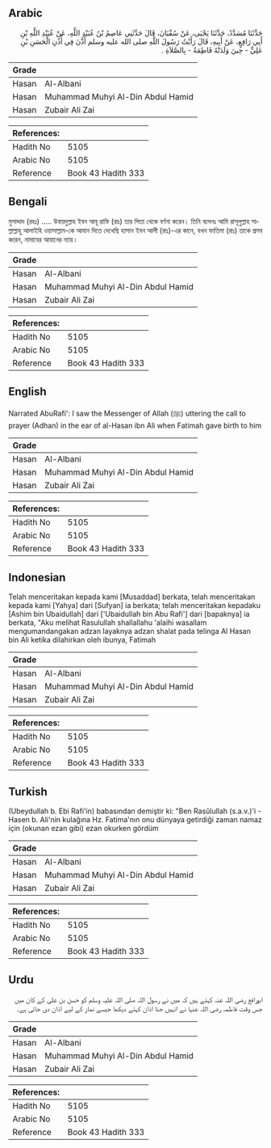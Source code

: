## Arabic


<div dir="rtl" lang="ar" style={{fontSize:'larger',backgroundColor:'#f8f9fa',padding:20}}>
حَدَّثَنَا مُسَدَّدٌ، حَدَّثَنَا يَحْيَى، عَنْ سُفْيَانَ، قَالَ حَدَّثَنِي عَاصِمُ بْنُ عُبَيْدِ اللَّهِ، عَنْ عُبَيْدِ اللَّهِ بْنِ أَبِي رَافِعٍ، عَنْ أَبِيهِ، قَالَ رَأَيْتُ رَسُولَ اللَّهِ صلى الله عليه وسلم أَذَّنَ فِي أُذُنِ الْحَسَنِ بْنِ عَلِيٍّ - حِينَ وَلَدَتْهُ فَاطِمَةُ - بِالصَّلاَةِ ‏.‏
</div>
<div style={{backgroundColor:'#f8f9fa',padding:20, marginBottom: 10}}><table> <thead> <tr> <th>Grade</th> <th></th> </tr> </thead> <tbody> <tr><td>Hasan</td><td>Al-Albani</td></tr><tr><td>Hasan</td><td>Muhammad Muhyi Al-Din Abdul Hamid</td></tr><tr><td>Hasan</td><td>Zubair Ali Zai</td></tr></tbody></table><table> <thead> <tr> <th>References:</th> <th></th> </tr> </thead> <tbody><tr><td>Hadith No</td><td>5105</td></tr><tr><td>Arabic No</td><td>5105</td></tr><tr><td>Reference</td><td>Book 43 Hadith 333</td></tr></tbody></table></div>

## Bengali


<div dir="ltr" lang="bn" style={{fontSize:'larger',backgroundColor:'#f8f9fa',padding:20}}>
মুসাদ্দাদ (রহঃ) ..... উবায়দুল্লাহ ইবন আবূ রাফি (রাঃ) তার পিতা থেকে বর্ণনা করেন। তিনি বলেনঃ আমি রাসূলুল্লাহ সাল্লাল্লাহু আলাইহি ওয়াসাল্লাম-কে আযান দিতে দেখেছি হাসান ইবন আলী (রাঃ)-এর কানে, যখন ফাতিমা (রাঃ) তাকে প্রসব করেন, নামাযের আযানের ন্যায়।
</div>
<div style={{backgroundColor:'#f8f9fa',padding:20, marginBottom: 10}}><table> <thead> <tr> <th>Grade</th> <th></th> </tr> </thead> <tbody> <tr><td>Hasan</td><td>Al-Albani</td></tr><tr><td>Hasan</td><td>Muhammad Muhyi Al-Din Abdul Hamid</td></tr><tr><td>Hasan</td><td>Zubair Ali Zai</td></tr></tbody></table><table> <thead> <tr> <th>References:</th> <th></th> </tr> </thead> <tbody><tr><td>Hadith No</td><td>5105</td></tr><tr><td>Arabic No</td><td>5105</td></tr><tr><td>Reference</td><td>Book 43 Hadith 333</td></tr></tbody></table></div>

## English


<div dir="ltr" lang="en" style={{fontSize:'larger',backgroundColor:'#f8f9fa',padding:20}}>
Narrated AbuRafi': I saw the Messenger of Allah (ﷺ) uttering the call to prayer (Adhan) in the ear of al-Hasan ibn Ali when Fatimah gave birth to him
</div>
<div style={{backgroundColor:'#f8f9fa',padding:20, marginBottom: 10}}><table> <thead> <tr> <th>Grade</th> <th></th> </tr> </thead> <tbody> <tr><td>Hasan</td><td>Al-Albani</td></tr><tr><td>Hasan</td><td>Muhammad Muhyi Al-Din Abdul Hamid</td></tr><tr><td>Hasan</td><td>Zubair Ali Zai</td></tr></tbody></table><table> <thead> <tr> <th>References:</th> <th></th> </tr> </thead> <tbody><tr><td>Hadith No</td><td>5105</td></tr><tr><td>Arabic No</td><td>5105</td></tr><tr><td>Reference</td><td>Book 43 Hadith 333</td></tr></tbody></table></div>

## Indonesian


<div dir="ltr" lang="id" style={{fontSize:'larger',backgroundColor:'#f8f9fa',padding:20}}>
Telah menceritakan kepada kami [Musaddad] berkata, telah menceritakan kepada kami [Yahya] dari [Sufyan] ia berkata; telah menceritakan kepadaku [Ashim bin Ubaidullah] dari ['Ubaidullah bin Abu Rafi'] dari [bapaknya] ia berkata, "Aku melihat Rasulullah shallallahu 'alaihi wasallam mengumandangakan adzan layaknya adzan shalat pada telinga Al Hasan bin Ali ketika dilahirkan oleh ibunya, Fatimah
</div>
<div style={{backgroundColor:'#f8f9fa',padding:20, marginBottom: 10}}><table> <thead> <tr> <th>Grade</th> <th></th> </tr> </thead> <tbody> <tr><td>Hasan</td><td>Al-Albani</td></tr><tr><td>Hasan</td><td>Muhammad Muhyi Al-Din Abdul Hamid</td></tr><tr><td>Hasan</td><td>Zubair Ali Zai</td></tr></tbody></table><table> <thead> <tr> <th>References:</th> <th></th> </tr> </thead> <tbody><tr><td>Hadith No</td><td>5105</td></tr><tr><td>Arabic No</td><td>5105</td></tr><tr><td>Reference</td><td>Book 43 Hadith 333</td></tr></tbody></table></div>

## Turkish


<div dir="ltr" lang="tr" style={{fontSize:'larger',backgroundColor:'#f8f9fa',padding:20}}>
(Ubeydullah b. Ebi Rafi'in) babasından demiştir ki: "Ben Rasûlullah (s.a.v.)'i -Hasen b. Ali'nin kulağına Hz. Fatima'nın onu dünyaya getirdiği zaman namaz için (okunan ezan gibi) ezan okurken gördüm
</div>
<div style={{backgroundColor:'#f8f9fa',padding:20, marginBottom: 10}}><table> <thead> <tr> <th>Grade</th> <th></th> </tr> </thead> <tbody> <tr><td>Hasan</td><td>Al-Albani</td></tr><tr><td>Hasan</td><td>Muhammad Muhyi Al-Din Abdul Hamid</td></tr><tr><td>Hasan</td><td>Zubair Ali Zai</td></tr></tbody></table><table> <thead> <tr> <th>References:</th> <th></th> </tr> </thead> <tbody><tr><td>Hadith No</td><td>5105</td></tr><tr><td>Arabic No</td><td>5105</td></tr><tr><td>Reference</td><td>Book 43 Hadith 333</td></tr></tbody></table></div>

## Urdu


<div dir="rtl" lang="ur" style={{fontSize:'larger',backgroundColor:'#f8f9fa',padding:20}}>
ابورافع رضی اللہ عنہ کہتے ہیں کہ میں نے رسول اللہ صلی اللہ علیہ وسلم کو حسن بن علی کے کان میں جس وقت فاطمہ رضی اللہ عنہا نے انہیں جنا اذان کہتے دیکھا جیسے نماز کے لیے اذان دی جاتی ہے۔
</div>
<div style={{backgroundColor:'#f8f9fa',padding:20, marginBottom: 10}}><table> <thead> <tr> <th>Grade</th> <th></th> </tr> </thead> <tbody> <tr><td>Hasan</td><td>Al-Albani</td></tr><tr><td>Hasan</td><td>Muhammad Muhyi Al-Din Abdul Hamid</td></tr><tr><td>Hasan</td><td>Zubair Ali Zai</td></tr></tbody></table><table> <thead> <tr> <th>References:</th> <th></th> </tr> </thead> <tbody><tr><td>Hadith No</td><td>5105</td></tr><tr><td>Arabic No</td><td>5105</td></tr><tr><td>Reference</td><td>Book 43 Hadith 333</td></tr></tbody></table></div>